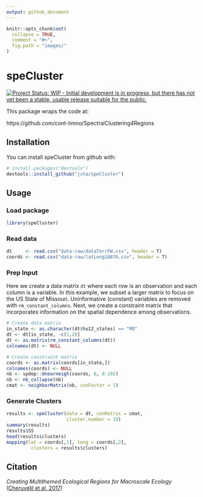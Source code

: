 ```yaml
---
output: github_document
---
```


<!-- README.md is generated from README.Rmd. Please edit that file -->

```r
knitr::opts_chunk$set(
  collapse = TRUE,
  comment = "#>",
  fig.path = "images/"
)
```

# speCluster

[![Project Status: WIP - Initial development is in progress, but there has not yet been a stable, usable release suitable for the public.](http://www.repostatus.org/badges/latest/wip.svg)](http://www.repostatus.org/#wip)

This package wraps the code at: 

https://github.com/cont-limno/SpectralClustering4Regions

## Installation

You can install speCluster from github with:

```r
# install.packages("devtools")
devtools::install_github("jsta/speCluster")
```

## Usage

### Load package

```r
library(speCluster)
```

### Read data

```r
dt     <- read.csv("data-raw/dataTerrFW.csv", header = T)
coords <- read.csv("data-raw/latLong18876.csv", header = T)
```

### Prep Input

Here we create a data matrix `dt` where each row is an observation and each column is a variable. In this example, we subset a larger matrix to focus on the US State of Missouri. Uninformative (constant) variables are removed with `rm_constant_columns`. Next, we create a constraint matrix that incorporates information on the spatial dependence among observations.

```r
# Create data matrix
in_state <- as.character(dt$hu12_states) == "MO"
dt <- dt[in_state, -c(1,2)]
dt <- as.matrix(rm_constant_columns(dt))
colnames(dt) <- NULL

# Create constraint matrix
coords <- as.matrix(coords[in_state,])
colnames(coords) <- NULL
nb <- spdep::dnearneigh(coords, 0, 0.192)
nb <- nb_collapse(nb)
cmat <- neighborMatrix(nb, conFactor = 1)
```

### Generate Clusters

```r
results <- speCluster(data = dt, conMatrix = cmat, 
                      cluster.number = 10)
summary(results)
results$SS
head(results$clusters)
mapping(lat = coords[,1], long = coords[,2],
         clusters = results$clusters)

```

## Citation

_Creating Multithemed Ecological Regions for Macroscale Ecology_ ([Cheruvelil et al. 2017](https://dx.doi.org/10.1002/ece3.2884))
